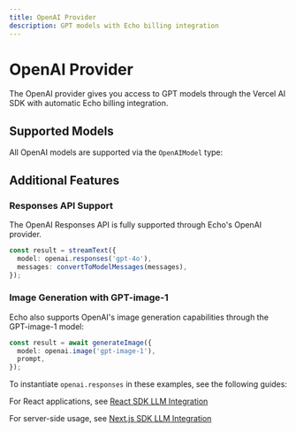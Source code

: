```yaml
---
title: OpenAI Provider
description: GPT models with Echo billing integration
---
```


# OpenAI Provider

The OpenAI provider gives you access to GPT models through the Vercel AI SDK with automatic Echo billing integration.

## Supported Models

All OpenAI models are supported via the `OpenAIModel` type:

<ModelTable path="../sdk/ts/src/supported-models/chat/openai.ts" />

## Additional Features

### Responses API Support

The OpenAI Responses API is fully supported through Echo's OpenAI provider.

```typescript
const result = streamText({
  model: openai.responses('gpt-4o'),
  messages: convertToModelMessages(messages),
});
```

### Image Generation with GPT-image-1

Echo also supports OpenAI's image generation capabilities through the GPT-image-1 model:

```typescript
const result = await generateImage({
  model: openai.image('gpt-image-1'),
  prompt,
});
```

To instantiate `openai.responses` in these examples, see the following guides:

For React applications, see [React SDK LLM Integration](/docs/react-sdk/llm-integration)

For server-side usage, see [Next.js SDK LLM Integration](/docs/next-sdk/llm-integration)
